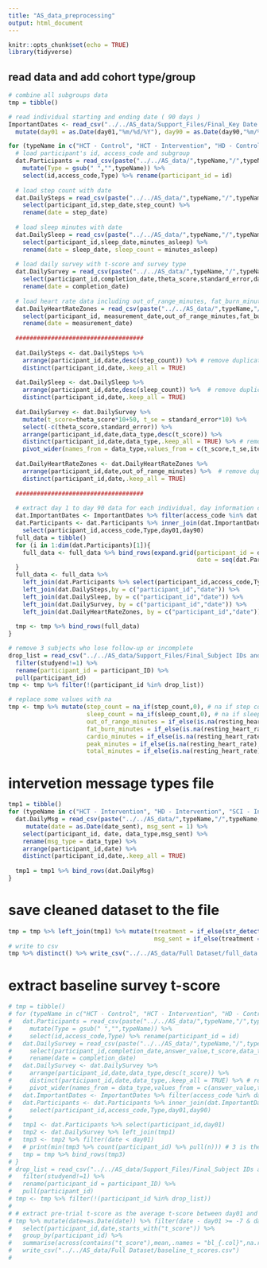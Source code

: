 ```yaml
---
title: "AS_data_preprocessing"
output: html_document
---
```


```r
knitr::opts_chunk$set(echo = TRUE)
library(tidyverse)
```



## read data and add cohort type/group
```r
# combine all subgroups data
tmp = tibble()

# read individual starting and ending date ( 90 days )
ImportantDates <- read_csv("../../AS_data/Support_Files/Final_Key Date.csv") %>%
  mutate(day01 = as.Date(day01,"%m/%d/%Y"), day90 = as.Date(day90,"%m/%d/%Y"))

for (typeName in c("HCT - Control", "HCT - Intervention", "HD - Control", "HD - Intervention", "SCI - Control", "SCI - Intervention")){
  # load participant's id, access_code and subgroup
  dat.Participants = read_csv(paste("../../AS_data/",typeName,"/",typeName,"%2Fparticipants.csv",sep = "")) %>% 
    mutate(Type = gsub(" ","",typeName)) %>% 
    select(id,access_code,Type) %>% rename(participant_id = id)
  
  # load step count with date
  dat.DailySteps = read_csv(paste("../../AS_data/",typeName,"/",typeName,"%2Ffitbit_daily_steps.csv",sep = "")) %>% 
    select(participant_id,step_date,step_count) %>% 
    rename(date = step_date)
  
  # load sleep minutes with date
  dat.DailySleep = read_csv(paste("../../AS_data/",typeName,"/",typeName,"%2Ffitbit_daily_sleep.csv",sep = "")) %>% 
    select(participant_id,sleep_date,minutes_asleep) %>% 
    rename(date = sleep_date, sleep_count = minutes_asleep)
  
  # load daily survey with t-score and survey type
  dat.DailySurvey = read_csv(paste("../../AS_data/",typeName,"/",typeName,"%2Fdaily_surveys.csv",sep = "")) %>% 
    select(participant_id,completion_date,theta_score,standard_error,data_type,item_id) %>%
    rename(date = completion_date)
  
  # load heart rate data including out_of_range_minutes, fat_burn_minutes, cardio_minutes, peak_minutes and resting_heart_rate
  dat.DailyHeartRateZones = read_csv(paste("../../AS_data/",typeName,"/",typeName,"%2Ffitbit_heart_rate_zones.csv",sep = "")) %>%
    select(participant_id, measurement_date,out_of_range_minutes,fat_burn_minutes,cardio_minutes,peak_minutes,total_minutes,resting_heart_rate) %>%
    rename(date = measurement_date)
  
  ####################################
  
  dat.DailySteps <- dat.DailySteps %>% 
    arrange(participant_id,date,desc(step_count)) %>% # remove duplicate and choose the lager daily step count if there exists duplicates
    distinct(participant_id,date,.keep_all = TRUE)
  
  dat.DailySleep <- dat.DailySleep %>% 
    arrange(participant_id,date,desc(sleep_count)) %>%  # remove duplicate and choose the lager daily sleep minutes if there exists duplicates
    distinct(participant_id,date,.keep_all = TRUE) 
  
  dat.DailySurvey <- dat.DailySurvey %>% 
    mutate(t_score=theta_score*10+50, t_se = standard_error*10) %>%
    select(-c(theta_score,standard_error)) %>% 
    arrange(participant_id,date,data_type,desc(t_score)) %>% 
    distinct(participant_id,date,data_type,.keep_all = TRUE) %>% # remove duplicate and choose the lager t-score if there exists duplicates
    pivot_wider(names_from = data_type,values_from = c(t_score,t_se,item_id))  # long format to wide format
  
  dat.DailyHeartRateZones <- dat.DailyHeartRateZones %>%
    arrange(participant_id,date,out_of_range_minutes) %>%  # remove duplicate and replace it with larger out_of_range_minutes
    distinct(participant_id,date,.keep_all = TRUE)
  
  ####################################
  
  # extract day 1 to day 90 data for each individual, day information comes from Final_Key Date.csv
  dat.ImportantDates <- ImportantDates %>% filter(access_code %in% dat.Participants$access_code)
  dat.Participants <- dat.Participants %>% inner_join(dat.ImportantDates,by = "access_code") %>%
    select(participant_id,access_code,Type,day01,day90)
  full_data = tibble()
  for (i in 1:dim(dat.Participants)[1]){
    full_data <- full_data %>% bind_rows(expand.grid(participant_id = dat.Participants$participant_id[i], 
                                                     date = seq(dat.Participants$day01[i],dat.Participants$day90[i],by = 1),stringsAsFactors = FALSE))
  }
  full_data <- full_data %>% 
    left_join(dat.Participants %>% select(participant_id,access_code,Type),by = "participant_id") %>% 
    left_join(dat.DailySteps,by = c("participant_id","date")) %>%
    left_join(dat.DailySleep, by = c("participant_id","date")) %>%
    left_join(dat.DailySurvey, by = c("participant_id","date")) %>%
    left_join(dat.DailyHeartRateZones, by = c("participant_id","date"))
  
  tmp <- tmp %>% bind_rows(full_data)
}

# remove 3 subjects who lose follow-up or incomplete
drop_list = read_csv("../../AS_data/Support_Files/Final_Subject IDs and disposition.csv") %>% 
  filter(studyend!=1) %>% 
  rename(participant_id = participant_ID) %>%
  pull(participant_id)
tmp <- tmp %>% filter(!(participant_id %in% drop_list))

# replace some values with na
tmp <- tmp %>% mutate(step_count = na_if(step_count,0), # na if step count == 0
                      sleep_count = na_if(sleep_count,0), # na if sleep minutes == 0
                      out_of_range_minutes = if_else(is.na(resting_heart_rate),NA_real_,out_of_range_minutes),
                      fat_burn_minutes = if_else(is.na(resting_heart_rate),NA_real_,fat_burn_minutes),
                      cardio_minutes = if_else(is.na(resting_heart_rate),NA_real_,cardio_minutes),
                      peak_minutes = if_else(is.na(resting_heart_rate),NA_real_,peak_minutes),
                      total_minutes = if_else(is.na(resting_heart_rate),NA_real_,total_minutes))

```

# intervetion message types file
```r
tmp1 = tibble()
for (typeName in c("HCT - Intervention", "HD - Intervention", "SCI - Intervention")){
  dat.DailyMsg = read_csv(paste("../../AS_data/",typeName,"/",typeName,"%2Finterventions_sent.csv",sep = "")) %>% 
     mutate(date = as.Date(date_sent), msg_sent = 1) %>%
    select(participant_id, date, data_type,msg_sent) %>%
    rename(msg_type = data_type) %>% 
    arrange(participant_id,date) %>% 
    distinct(participant_id,date,.keep_all = TRUE)
    
  tmp1 = tmp1 %>% bind_rows(dat.DailyMsg)
}
```


# save cleaned dataset to the file
```r
tmp = tmp %>% left_join(tmp1) %>% mutate(treatment = if_else(str_detect(Type,"Intervention"),1,0),
                                         msg_sent = if_else(treatment == 1 & is.na(msg_sent), 0, msg_sent))
# write to csv
tmp %>% distinct() %>% write_csv("../../AS_data/Full Dataset/full_data.csv")
```

# extract baseline survey t-score
```r
# tmp = tibble()
# for (typeName in c("HCT - Control", "HCT - Intervention", "HD - Control", "HD - Intervention", "SCI - Control", "SCI - Intervention")){
#   dat.Participants = read_csv(paste("../../AS_data/",typeName,"/",typeName,"%2Fparticipants.csv",sep = "")) %>% 
#     mutate(Type = gsub(" ","",typeName)) %>% 
#     select(id,access_code,Type) %>% rename(participant_id = id)
#   dat.DailySurvey = read_csv(paste("../../AS_data/",typeName,"/",typeName,"%2Fdaily_surveys.csv",sep = "")) %>% 
#     select(participant_id,completion_date,answer_value,t_score,data_type) %>%
#     rename(date = completion_date)
#   dat.DailySurvey <- dat.DailySurvey %>% 
#     arrange(participant_id,date,data_type,desc(t_score)) %>% 
#     distinct(participant_id,date,data_type,.keep_all = TRUE) %>% # remove duplicate
#     pivot_wider(names_from = data_type,values_from = c(answer_value,t_score))  # long format to wide format
#   dat.ImportantDates <- ImportantDates %>% filter(access_code %in% dat.Participants$access_code)
#   dat.Participants <- dat.Participants %>% inner_join(dat.ImportantDates,by = "access_code") %>%
#     select(participant_id,access_code,Type,day01,day90)
#   
#   tmp1 <- dat.Participants %>% select(participant_id,day01)
#   tmp2 <- dat.DailySurvey %>% left_join(tmp1)
#   tmp3 <- tmp2 %>% filter(date < day01)
#   # print(min(tmp3 %>% count(participant_id) %>% pull(n))) # 3 is the smallest
#   tmp = tmp %>% bind_rows(tmp3)
# }
# drop_list = read_csv("../../AS_data/Support_Files/Final_Subject IDs and disposition.csv") %>% 
#   filter(studyend!=1) %>% 
#   rename(participant_id = participant_ID) %>%
#   pull(participant_id)
# tmp <- tmp %>% filter(!(participant_id %in% drop_list))
# 
# # extract pre-trial t-score as the average t-score between day01 and 1 week before day01
# tmp %>% mutate(date=as.Date(date)) %>% filter(date - day01 >= -7 & date - day01 < 0) %>% 
#   select(participant_id,date,starts_with("t_score")) %>%
#   group_by(participant_id) %>%
#   summarise(across(contains("t_score"),mean,.names = "bl_{.col}",na.rm=TRUE)) %>%
#   write_csv("../../AS_data/Full Dataset/baseline_t_scores.csv")
#   
```










